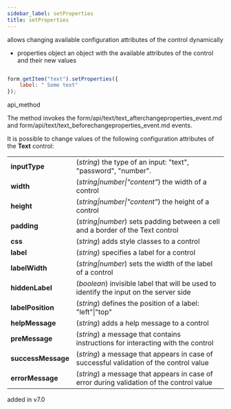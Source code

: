 ```yaml
---
sidebar_label: setProperties
title: setProperties
---
```



          


<Short>
 allows changing available configuration attributes of the control dynamically


</Short>



- properties   object      an object with the available attributes of the control and their new values


~~~js

form.getItem("text").setProperties({
	label: " Some text"
});


~~~
 api_method

<Descr>

The method invokes the form/api/text/text_afterchangeproperties_event.md and form/api/text/text_beforechangeproperties_event.md events.

It is possible to change values of the following configuration attributes of the <strong>Text</strong> control:

<table class="webixdoc_links">
	<tbody>
		 <tr>
			<td class="webixdoc_links0"><b>inputType</b></td>
			<td>(<i>string</i>)  the type of an input: "text", "password", "number".</td>
		</tr>
		<tr>
			<td class="webixdoc_links0"><b>width</b></td>
			<td>(<i>string|number|"content"</i>) the width of a control</td>
		</tr>
		<tr>
			<td class="webixdoc_links0"><b>height</b></td>
			<td>(<i>string|number|"content"</i>) the height of a control</td>
		</tr>
         <tr>
			<td class="webixdoc_links0"><b>padding</b></td>
			<td>(<i>string|number</i>) sets padding between a cell and a border of the Text control</td>
		</tr>	
		<tr>
			<td class="webixdoc_links0"><b>css</b></td>
			<td>(<i>string</i>) adds style classes to a control</td>
		</tr>
		<tr>
			<td class="webixdoc_links0"><b>label</b></td>
			<td>(<i>string</i>) specifies a label for a control</td>
		</tr>
		<tr>
			<td class="webixdoc_links0"><b>labelWidth</b></td>
			<td>(<i>string|number</i>) sets the width of the label of a control</td>
		</tr>
		<tr>
			<td class="webixdoc_links0"><b>hiddenLabel</b></td>
			<td>(<i>boolean</i>) invisible label that will be used to identify the input on the server side</td>
		</tr>
		<tr>
			<td class="webixdoc_links0"><b>labelPosition</b></td>
			<td>(<i>string</i>) defines the position of a label: "left"|"top"</td>
		</tr>
		<tr>
			<td class="webixdoc_links0"><b>helpMessage</b></td>
			<td>(<i>string</i>) adds a help message to a control</td>
		</tr>
		<tr>
			<td class="webixdoc_links0"><b>preMessage</b></td>
			<td>(<i>string</i>) a message that contains instructions for interacting with the control</td>
		</tr>
		<tr>
			<td class="webixdoc_links0"><b>successMessage</b></td>
			<td>(<i>string</i>) a message that appears in case of successful validation of the control value</td>
		</tr>
		<tr>
			<td class="webixdoc_links0"><b>errorMessage</b></td>
			<td>(<i>string</i>) a message that appears in case of error during validation of the control value</td>
		</tr>
    </tbody>
</table>






</Descr>


 added in v7.0



